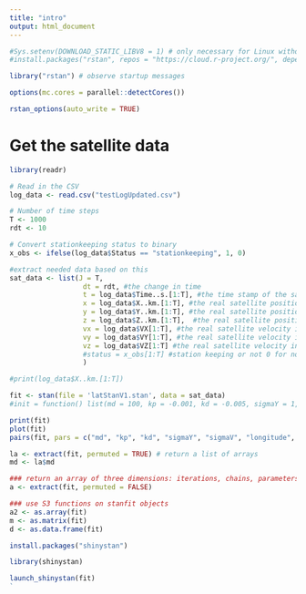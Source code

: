 ```yaml
---
title: "intro"
output: html_document
---
```

```r
#Sys.setenv(DOWNLOAD_STATIC_LIBV8 = 1) # only necessary for Linux without the nodejs library / headers
#install.packages("rstan", repos = "https://cloud.r-project.org/", dependencies = TRUE)
```


```r
library("rstan") # observe startup messages
```
```r
options(mc.cores = parallel::detectCores())
```

```r
rstan_options(auto_write = TRUE)
```


# Get the satellite data
```r
library(readr)
```

```r
# Read in the CSV
log_data <- read.csv("testLogUpdated.csv")

# Number of time steps
T <- 1000
rdt <- 10

# Convert stationkeeping status to binary
x_obs <- ifelse(log_data$Status == "stationkeeping", 1, 0)
```

```r
#extract needed data based on this
sat_data <- list(J = T,
                  dt = rdt, #the change in time
                  t = log_data$Time..s.[1:T], #the time stamp of the satellite
                  x = log_data$X..km.[1:T], #the real satellite position in x
                  y = log_data$Y..km.[1:T], #the real satellite position in y
                  z = log_data$Z..km.[1:T],  #the real satellite position in z
                  vx = log_data$VX[1:T], #the real satellite velocity in x
                  vy = log_data$VY[1:T], #the real satellite velocity in y
                  vz = log_data$VZ[1:T] #the real satellite velocity in z
                  #status = x_obs[1:T] #station keeping or not 0 for not 1 for is
                  )
```

```r
#print(log_data$X..km.[1:T])
```


```r
fit <- stan(file = 'latStanV1.stan', data = sat_data)
#init = function() list(md = 100, kp = -0.001, kd = -0.005, sigmaY = 1, sigmaV = 1)
```

```r
print(fit)
plot(fit)
pairs(fit, pars = c("md", "kp", "kd", "sigmaY", "sigmaV", "longitude", "a"))

la <- extract(fit, permuted = TRUE) # return a list of arrays 
md <- la$md 

### return an array of three dimensions: iterations, chains, parameters 
a <- extract(fit, permuted = FALSE) 

### use S3 functions on stanfit objects
a2 <- as.array(fit)
m <- as.matrix(fit)
d <- as.data.frame(fit)
```

```r
install.packages("shinystan")
```
```r
library(shinystan)
```

```r
launch_shinystan(fit)
`
```




